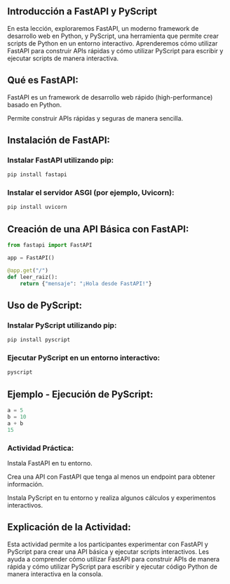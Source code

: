 ## Introducción a FastAPI y PyScript

En esta lección, exploraremos FastAPI, un moderno framework de desarrollo web en Python, y PyScript, una herramienta que permite crear scripts de Python en un entorno interactivo. Aprenderemos cómo utilizar FastAPI para construir APIs rápidas y cómo utilizar PyScript para escribir y ejecutar scripts de manera interactiva.

## Qué es FastAPI:

FastAPI es un framework de desarrollo web rápido (high-performance) basado en Python.

Permite construir APIs rápidas y seguras de manera sencilla.

## Instalación de FastAPI:

### Instalar FastAPI utilizando pip: 
```bash
pip install fastapi
```
### Instalar el servidor ASGI (por ejemplo, Uvicorn): 
```bash
pip install uvicorn
```
## Creación de una API Básica con FastAPI:

```python
from fastapi import FastAPI

app = FastAPI()

@app.get("/")
def leer_raiz():
    return {"mensaje": "¡Hola desde FastAPI!"}
```
## Uso de PyScript:

### Instalar PyScript utilizando pip: 
```bash
pip install pyscript
```
### Ejecutar PyScript en un entorno interactivo: 
```bash	
pyscript
```
## Ejemplo - Ejecución de PyScript:

```python	
a = 5
b = 10
a + b
15
```
:::{.callout-important}
### Actividad Práctica:

Instala FastAPI en tu entorno.

Crea una API con FastAPI que tenga al menos un endpoint para obtener información.

Instala PyScript en tu entorno y realiza algunos cálculos y experimentos interactivos.
:::

## Explicación de la Actividad:

Esta actividad permite a los participantes experimentar con FastAPI y PyScript para crear una API básica y ejecutar scripts interactivos. Les ayuda a comprender cómo utilizar FastAPI para construir APIs de manera rápida y cómo utilizar PyScript para escribir y ejecutar código Python de manera interactiva en la consola.